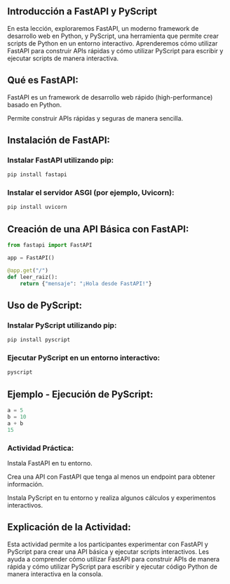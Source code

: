 ## Introducción a FastAPI y PyScript

En esta lección, exploraremos FastAPI, un moderno framework de desarrollo web en Python, y PyScript, una herramienta que permite crear scripts de Python en un entorno interactivo. Aprenderemos cómo utilizar FastAPI para construir APIs rápidas y cómo utilizar PyScript para escribir y ejecutar scripts de manera interactiva.

## Qué es FastAPI:

FastAPI es un framework de desarrollo web rápido (high-performance) basado en Python.

Permite construir APIs rápidas y seguras de manera sencilla.

## Instalación de FastAPI:

### Instalar FastAPI utilizando pip: 
```bash
pip install fastapi
```
### Instalar el servidor ASGI (por ejemplo, Uvicorn): 
```bash
pip install uvicorn
```
## Creación de una API Básica con FastAPI:

```python
from fastapi import FastAPI

app = FastAPI()

@app.get("/")
def leer_raiz():
    return {"mensaje": "¡Hola desde FastAPI!"}
```
## Uso de PyScript:

### Instalar PyScript utilizando pip: 
```bash
pip install pyscript
```
### Ejecutar PyScript en un entorno interactivo: 
```bash	
pyscript
```
## Ejemplo - Ejecución de PyScript:

```python	
a = 5
b = 10
a + b
15
```
:::{.callout-important}
### Actividad Práctica:

Instala FastAPI en tu entorno.

Crea una API con FastAPI que tenga al menos un endpoint para obtener información.

Instala PyScript en tu entorno y realiza algunos cálculos y experimentos interactivos.
:::

## Explicación de la Actividad:

Esta actividad permite a los participantes experimentar con FastAPI y PyScript para crear una API básica y ejecutar scripts interactivos. Les ayuda a comprender cómo utilizar FastAPI para construir APIs de manera rápida y cómo utilizar PyScript para escribir y ejecutar código Python de manera interactiva en la consola.